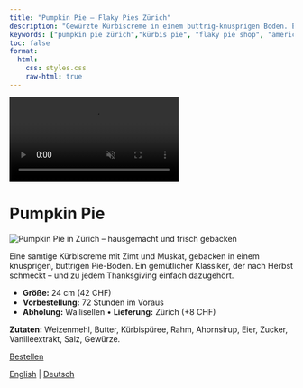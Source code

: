 ```yaml
---
title: "Pumpkin Pie – Flaky Pies Zürich"
description: "Gewürzte Kürbiscreme in einem buttrig-knusprigen Boden. Ein gemütlicher Herbstklassiker und ein Muss für jedes Thanksgiving in Zürich."
keywords: ["pumpkin pie zürich","kürbis pie", "flaky pie shop", "american pie zürich", "bäckerei wallisellen"]
toc: false
format:
  html:
    css: styles.css
    raw-html: true 
---
```

<!-- Desktop background video -->
<div class="background-video-container">
  <video autoplay muted loop playsinline>
    <source src="../Backgroundrotating.mp4" type="video/mp4">
  </video>
</div>

# Pumpkin Pie

<div class="pie-layout">

<img src="images/pumpkin-pie-thanksgiving-zurich2.jpeg"
       alt="Pumpkin Pie in Zürich – hausgemacht und frisch gebacken"
       class="pie-photo" loading="lazy">

<div class="pie-text">
<p>
     Eine samtige Kürbiscreme mit Zimt und Muskat, gebacken in einem knusprigen, buttrigen Pie-Boden. Ein gemütlicher Klassiker, der nach Herbst schmeckt – und zu jedem Thanksgiving einfach dazugehört.
</p>
<ul>
<li><strong>Größe:</strong> 24 cm (42 CHF)</li>
<li><strong>Vorbestellung:</strong> 72 Stunden im Voraus</li>
<li><strong>Abholung:</strong> Wallisellen • <strong>Lieferung:</strong> Zürich (+8 CHF)</li>
</ul>
<p><strong>Zutaten:</strong> Weizenmehl, Butter, Kürbispüree, Rahm, Ahornsirup, Eier, Zucker, Vanilleextrakt, Salz, Gewürze.</p>
<div class="nav-button">
  <a href="order-pies-zurich.qmd" class="btn-link">Bestellen</a>
</div>
</div>

</div>



<div class="content-overlay">



<script type="application/ld+json">
{
  "@context": "https://schema.org",
  "@type": "Bakery",
  "name": "Flaky",
  "image": "https://yourdomain.com/logo_website.png",
  "address": {
    "@type": "PostalAddress",
    "addressLocality": "Zürich",
    "addressCountry": "CH"
  },
  "servesCuisine": "Amerikanische Desserts",
  "url": "https://yourdomain.com",
  "description": "Flaky ist eine kleine, hausbasierte Bäckerei in Zürich, die handgemachte amerikanische Pies wie Pumpkin Pie, Cinnamon Apple Crumble und Pecan Pie backt."
}
</script>


<div class="language-switch">
  <a href="../pumpkin-pie-thanksgiving-zurich.html">English</a> |
  <a href="pumpkin-pie-thanksgiving-zurich.html">Deutsch</a>
</div>



<div class="footer-heart">
  <i class="fas fa-heart"></i>
</div>


<script>
document.addEventListener("DOMContentLoaded", function() {
  const navLinks = document.querySelectorAll('.navbar-nav .nav-link');
  const navbarCollapse = document.querySelector('.navbar-collapse');

  navLinks.forEach(function(link) {
    link.addEventListener('click', function() {
      if (navbarCollapse.classList.contains('show')) {
        // Menü einklappen
        const collapse = new bootstrap.Collapse(navbarCollapse);
        collapse.hide();
      }
    });
  });
});
</script>
